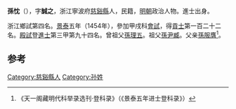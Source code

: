 '''孫忱'''（{{bd|1409年||？}}），字'''誠之'''，浙江寧波府[[慈谿縣|慈谿縣]]人，民籍，[[明朝|明朝]]政治人物。進士出身。

浙江鄉試第四名。[[景泰|景泰]]五年（1454年），參加甲戌科[[會試|會試]]，得[[貢士|貢士]]第一百二十二名。[[殿試|殿試]]登[[進士|進士]]第三甲第九十四名。曾祖父[[孫理五|孫理五]]。祖父[[孫尹臧|孫尹臧]]。父亲[[孫服膺|孫服膺]]<ref>《天一阁藏明代科举录选刊·登科录》（《景泰五年进士登科录》）</ref>。

==参考==
{{reflist}}

{{景泰五年甲戌科殿試金榜}}
{{明朝人物小作品}}
[[Category:慈谿縣人|Category:慈谿縣人]]
[[Category:孙姓|Category:孙姓]]